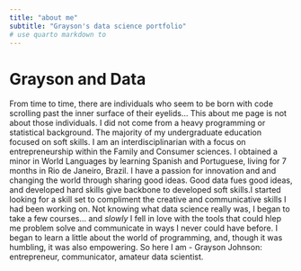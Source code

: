 ```yaml
---
title: "about me"
subtitle: "Grayson's data science portfolio"
# use quarto markdown to 
---
```


# Grayson and Data

From time to time, there are individuals who seem to be born with code scrolling past the inner surface of their eyelids... This about me page is not about those individuals. I did not come from a heavy programming or statistical background. The majority of my undergraduate education focused on soft skills. I am an interdisciplinarian with a focus on entrepreneurship within the Family and Consumer sciences. I obtained a minor in World Languages by learning Spanish and Portuguese, living for 7 months in Rio de Janeiro, Brazil. I have a passion for innovation and and changing the world through sharing good ideas. Good data fues good ideas, and developed hard skills give backbone to developed soft skills.I started looking for a skill set to compliment the creative and communicative skills I had been working on. Not knowing what data science really was, I began to take a few courses... and *slowly* I fell in love with the tools that could hlep me problem solve and communicate in ways I never could have before. I began to learn a little about the world of programming, and, though it was humbling, it was also empowering. So here I am - Grayson Johnson: entrepreneur, communicator, amateur data scientist.

